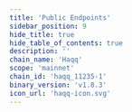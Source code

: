 ```yaml
---
title: 'Public Endpoints'
sidebar_position: 9
hide_title: true
hide_table_of_contents: true
description: ''
chain_name: 'Haqq'
scope: 'mainnet'
chain_id: 'haqq_11235-1'
binary_version: 'v1.8.3'
icon_url: 'haqq-icon.svg'
---
```



<PageTitle
  iconUrl="img/haqq-icon.svg"
  title="Haqq Public Endpoints"
  chainId="haqq_11235-1"
  version="v1.8.3"
/>

<PublicEndpoints chainId="haqq_11235-1" />